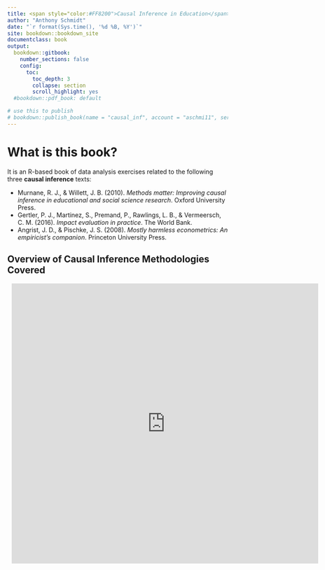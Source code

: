 ```yaml
---
title: <span style="color:#FF8200">Causal Inference in Education</span>
author: "Anthony Schmidt"
date: "`r format(Sys.time(), '%d %B, %Y')`"
site: bookdown::bookdown_site
documentclass: book
output:
  bookdown::gitbook:
    number_sections: false
    config:
      toc:
        toc_depth: 3
        collapse: section
        scroll_highlight: yes
  #bookdown::pdf_book: default

# use this to publish
# bookdown::publish_book(name = "causal_inf", account = "aschmi11", server = NULL, render = c("none", "local", "server"))
---
```


# What is this book?

It is an R-based book of data analysis exercises related to the following three **causal inference** texts:


  * Murnane, R. J., & Willett, J. B. (2010). *Methods matter: Improving causal inference in educational and social science research*. Oxford University Press.
* Gertler, P. J., Martinez, S., Premand, P., Rawlings, L. B., & Vermeersch, C. M. (2016). *Impact evaluation in practice*. The World Bank.
* Angrist, J. D., & Pischke, J. S. (2008). *Mostly harmless econometrics: An empiricist's companion*. Princeton University Press.

## Overview of Causal Inference Methodologies Covered

<div style="width: 700px; height: 640px; margin: 10px; position: relative;"><iframe allowfullscreen frameborder="0" style="width:700px; height:640px" src="https://app.lucidchart.com/documents/embeddedchart/a0402259-26d5-495c-81a1-b82eda45f698" id="EVxcJh~tWG_C"></iframe></div>
